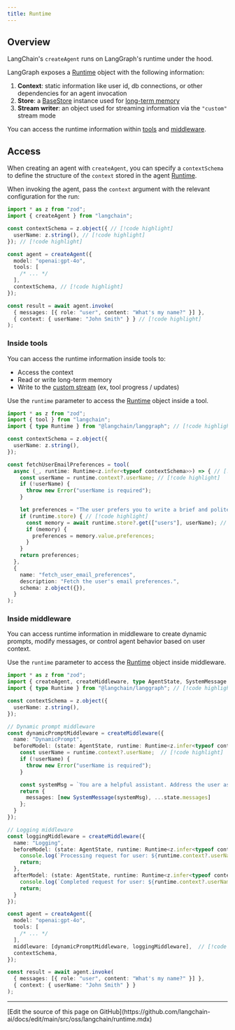 ```yaml
---
title: Runtime
---
```



<AlphaCallout />

## Overview


LangChain's `createAgent` runs on LangGraph's runtime under the hood.

LangGraph exposes a [Runtime](https://reference.langchain.com/javascript/interfaces/_langchain_langgraph.index.Runtime.html) object with the following information:

1. **Context**: static information like user id, db connections, or other dependencies for an agent invocation
2. **Store**: a [BaseStore](https://langchain-ai.github.io/langgraphjs/reference/classes/checkpoint.BaseStore.html) instance used for [long-term memory](/oss/javascript/langchain/long-term-memory)
3. **Stream writer**: an object used for streaming information via the `"custom"` stream mode

You can access the runtime information within [tools](#inside-tools) and [middleware](#inside-middleware).

## Access


When creating an agent with `createAgent`, you can specify a `contextSchema` to define the structure of the `context` stored in the agent [Runtime](https://reference.langchain.com/javascript/interfaces/_langchain_langgraph.index.Runtime.html).


When invoking the agent, pass the `context` argument with the relevant configuration for the run:


```ts
import * as z from "zod";
import { createAgent } from "langchain";

const contextSchema = z.object({ // [!code highlight]
  userName: z.string(), // [!code highlight]
}); // [!code highlight]

const agent = createAgent({
  model: "openai:gpt-4o",
  tools: [
    /* ... */
  ],
  contextSchema, // [!code highlight]
});

const result = await agent.invoke(
  { messages: [{ role: "user", content: "What's my name?" }] },
  { context: { userName: "John Smith" } } // [!code highlight]
);
```


### Inside tools

You can access the runtime information inside tools to:

* Access the context
* Read or write long-term memory
* Write to the [custom stream](/oss/javascript/langchain/streaming#custom-updates) (ex, tool progress / updates)


Use the `runtime` parameter to access the [Runtime](https://reference.langchain.com/javascript/interfaces/_langchain_langgraph.index.Runtime.html) object inside a tool.

```ts
import * as z from "zod";
import { tool } from "langchain";
import { type Runtime } from "@langchain/langgraph"; // [!code highlight]

const contextSchema = z.object({
  userName: z.string(),
});

const fetchUserEmailPreferences = tool(
  async (_, runtime: Runtime<z.infer<typeof contextSchema>>) => { // [!code highlight]
    const userName = runtime.context?.userName; // [!code highlight]
    if (!userName) {
      throw new Error("userName is required");
    }

    let preferences = "The user prefers you to write a brief and polite email.";
    if (runtime.store) { // [!code highlight]
      const memory = await runtime.store?.get(["users"], userName); // [!code highlight]
      if (memory) {
        preferences = memory.value.preferences;
      }
    }
    return preferences;
  },
  {
    name: "fetch_user_email_preferences",
    description: "Fetch the user's email preferences.",
    schema: z.object({}),
  }
);
```


### Inside middleware

You can access runtime information in middleware to create dynamic prompts, modify messages, or control agent behavior based on user context.


Use the `runtime` parameter to access the [Runtime](https://reference.langchain.com/javascript/interfaces/_langchain_langgraph.index.Runtime.html) object inside middleware.

```ts
import * as z from "zod";
import { createAgent, createMiddleware, type AgentState, SystemMessage } from "langchain";
import { type Runtime } from "@langchain/langgraph"; // [!code highlight]

const contextSchema = z.object({
  userName: z.string(),
});

// Dynamic prompt middleware
const dynamicPromptMiddleware = createMiddleware({
  name: "DynamicPrompt",
  beforeModel: (state: AgentState, runtime: Runtime<z.infer<typeof contextSchema>>) => {  // [!code highlight]
    const userName = runtime.context?.userName;  // [!code highlight]
    if (!userName) {
      throw new Error("userName is required");
    }

    const systemMsg = `You are a helpful assistant. Address the user as ${userName}.`;
    return {
      messages: [new SystemMessage(systemMsg), ...state.messages]
    };
  }
});

// Logging middleware
const loggingMiddleware = createMiddleware({
  name: "Logging",
  beforeModel: (state: AgentState, runtime: Runtime<z.infer<typeof contextSchema>>) => {  // [!code highlight]
    console.log(`Processing request for user: ${runtime.context?.userName}`);  // [!code highlight]
    return;
  },
  afterModel: (state: AgentState, runtime: Runtime<z.infer<typeof contextSchema>>) => {  // [!code highlight]
    console.log(`Completed request for user: ${runtime.context?.userName}`);  // [!code highlight]
    return;
  }
});

const agent = createAgent({
  model: "openai:gpt-4o",
  tools: [
    /* ... */
  ],
  middleware: [dynamicPromptMiddleware, loggingMiddleware],  // [!code highlight]
  contextSchema,
});

const result = await agent.invoke(
  { messages: [{ role: "user", content: "What's my name?" }] },
  { context: { userName: "John Smith" } }
);
```

---

<Callout icon="pen-to-square" iconType="regular">
  [Edit the source of this page on GitHub](https://github.com/langchain-ai/docs/edit/main/src/oss/langchain/runtime.mdx)
</Callout>

